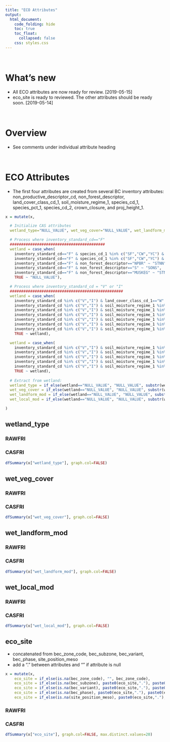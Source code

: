```yaml
---  
title: "ECO Attributes"
output:  
  html_document:  
    code_folding: hide
    toc: true
    toc_float:
      collapsed: false
    css: styles.css
---  
```


<br>

# What's new

  * All ECO attributes are now ready for review. [2019-05-15]
  * eco_site is ready to reviewed. The other attributes should be ready soon. [2019-05-14]

<br>

# Overview

  * See comments under individual attribute heading

<br>





# ECO Attributes

  * The first four attributes are created from several BC inventory attributes: non_productive_descriptor_cd, non_forest_descriptor, land_cover_class_cd_1, soil_moisture_regime_1, species_cd_1, species_pct_1, species_cd_2, crown_closure, and proj_height_1.

```r
x = mutate(x, 

  # Initialize CAS attributes
  wetland_type="NULL_VALUE", wet_veg_cover="NULL_VALUE", wet_landform_mod="NULL_VALUE", wet_local_mod="NULL_VALUE",

  # Process where inventory_standard_cd=="F"
  ##########################################
  wetland = case_when(
    inventory_standard_cd=="F" & species_cd_1 %in% c("SF","CW","YC") & non_productive_descriptor_cd=="S" ~ "STNN",
    inventory_standard_cd=="F" & species_cd_1 %in% c("SF","CW","YC") & non_productive_descriptor_cd=="NP" ~ "STNN",
    inventory_standard_cd=="F" & non_forest_descriptor=="NPBR" ~ "STNN",
    inventory_standard_cd=="F" & non_forest_descriptor=="S" ~ "SONS",
    inventory_standard_cd=="F" & non_forest_descriptor=="MUSKEG" ~ "STNN",
    TRUE ~ "NULL_VALUE"),

  # Process where inventory_standard_cd = "V" or "I"
  ##################################################
  wetland = case_when(
    inventory_standard_cd %in% c("V","I") & land_cover_class_cd_1=="W" ~ "W---",
    inventory_standard_cd %in% c("V","I") & soil_moisture_regime_1 %in% c(7,8) & species_cd_1=="SB" & species_pct_1==100 & crown_closure==50 & proj_height_1==12 ~ "BTNN",
    inventory_standard_cd %in% c("V","I") & soil_moisture_regime_1 %in% c(7,8) & species_cd_1 %in% c("SB","LT") & species_pct_1==100 & crown_closure>=50 & proj_height_1>=12 ~ "STNN",
    inventory_standard_cd %in% c("V","I") & soil_moisture_regime_1 %in% c(7,8) & species_cd_1 %in% c("SB","LT") & species_cd_2 %in% c("SB","LT") & crown_closure>=50 & proj_height_1>=12 ~ "STNN",
    inventory_standard_cd %in% c("V","I") & soil_moisture_regime_1 %in% c(7,8) & species_cd_1 %in% c("EP","EA","CW","YR","PI") ~ "STNN",
    inventory_standard_cd %in% c("V","I") & soil_moisture_regime_1 %in% c(7,8) & species_cd_1 %in% c("SB","LT") & species_cd_2 %in% c("SB","LT") & crown_closure<50 ~ "FTNN",
    inventory_standard_cd %in% c("V","I") & soil_moisture_regime_1 %in% c(7,8) & species_cd_1=="LT" & species_pct_1==100 & proj_height_1<12 ~ "FTNN",
    TRUE ~ wetland),

  wetland = case_when(
    inventory_standard_cd %in% c("V","I") & soil_moisture_regime_1 %in% c(7,8) & land_cover_class_cd_1 %in% c("ST","SL") ~ "SONS",
    inventory_standard_cd %in% c("V","I") & soil_moisture_regime_1 %in% c(7,8) & land_cover_class_cd_1 %in% c("HE","HF","HG") ~ "MONG",
    inventory_standard_cd %in% c("V","I") & soil_moisture_regime_1 %in% c(7,8) & land_cover_class_cd_1 %in% c("BY","BM") ~ "FONN", 
    inventory_standard_cd %in% c("V","I") & soil_moisture_regime_1 %in% c(7,8) & land_cover_class_cd_1=="BL" ~ "BONN",
    inventory_standard_cd %in% c("V","I") & soil_moisture_regime_1 %in% c(7,8) & land_cover_class_cd_1=="MU" ~ "TMNN",
    TRUE ~ wetland),
  
  # Extract from wetland:
  wetland_type = if_else(wetland=="NULL_VALUE", "NULL_VALUE", substr(wetland,1,1)),
  wet_veg_cover = if_else(wetland=="NULL_VALUE", "NULL_VALUE", substr(wetland,2,2)),
  wet_landform_mod = if_else(wetland=="NULL_VALUE", "NULL_VALUE", substr(wetland,3,3)),
  wet_local_mod = if_else(wetland=="NULL_VALUE", "NULL_VALUE", substr(wetland,4,4))

)
```

## wetland_type {.tabset}

### RAWFRI

### CASFRI

```r
dfSummary(x["wetland_type"], graph.col=FALSE)
```

## wet_veg_cover {.tabset}

### RAWFRI

### CASFRI

```r
dfSummary(x["wet_veg_cover"], graph.col=FALSE)
```

## wet_landform_mod {.tabset}

### RAWFRI

### CASFRI

```r
dfSummary(x["wet_landform_mod"], graph.col=FALSE)
```

## wet_local_mod {.tabset}

### RAWFRI

### CASFRI

```r
dfSummary(x["wet_local_mod"], graph.col=FALSE)
```

## eco_site {.tabset}

  * concatenated from bec_zone_code, bec_subzone, bec_variant, bec_phase, site_position_meso
  * add a "." between attributes and "" if attribute is null

```r
x = mutate(x,
    eco_site = if_else(is.na(bec_zone_code), "", bec_zone_code),
    eco_site = if_else(is.na(bec_subzone), paste0(eco_site,"."), paste0(eco_site,".",bec_subzone)),
    eco_site = if_else(is.na(bec_variant), paste0(eco_site,"."), paste0(eco_site,".",bec_variant)),
    eco_site = if_else(is.na(bec_phase), paste0(eco_site,"."), paste0(eco_site,".",bec_phase)),
    eco_site = if_else(is.na(site_position_meso), paste0(eco_site,"."), paste0(eco_site,".",site_position_meso)))
```

### RAWFRI

### CASFRI

```r
dfSummary(x["eco_site"], graph.col=FALSE, max.distinct.values=20)
```
